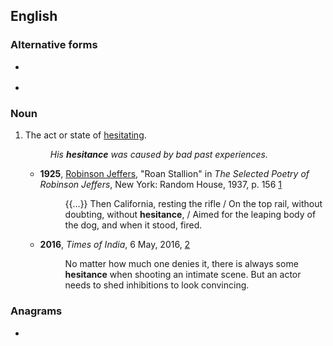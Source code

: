 ==English==

===Alternative forms===
* {{l|en|hæsitancy}} {{qualifier|archaic}}
* {{l|en|hesitancy}}

===Noun===
{{en-noun|~}}

# The act or state of [[hesitate|hesitating]].
#: ''His '''hesitance''' was caused by bad past experiences.''
#* '''1925''', [[w:Robinson Jeffers|Robinson Jeffers]], "Roan Stallion" in ''The Selected Poetry of Robinson Jeffers'', New York: Random House, 1937, p. 156 [https://archive.org/details/selectedpoetryof009002mbp]
#*: {{...}} Then California, resting the rifle / On the top rail, without doubting, without '''hesitance''', / Aimed for the leaping body of the dog, and when it stood, fired.
#* '''2016''', ''Times of India'', 6 May, 2016, [http://timesofindia.indiatimes.com/entertainment/marathi/Washing-dirty-linen-in-public-wrong/articleshow/52141737.cms]
#*: No matter how much one denies it, there is always some '''hesitance''' when shooting an intimate scene. But an actor needs to shed inhibitions to look convincing.

===Anagrams===
* {{anagrams|en|echinates}}